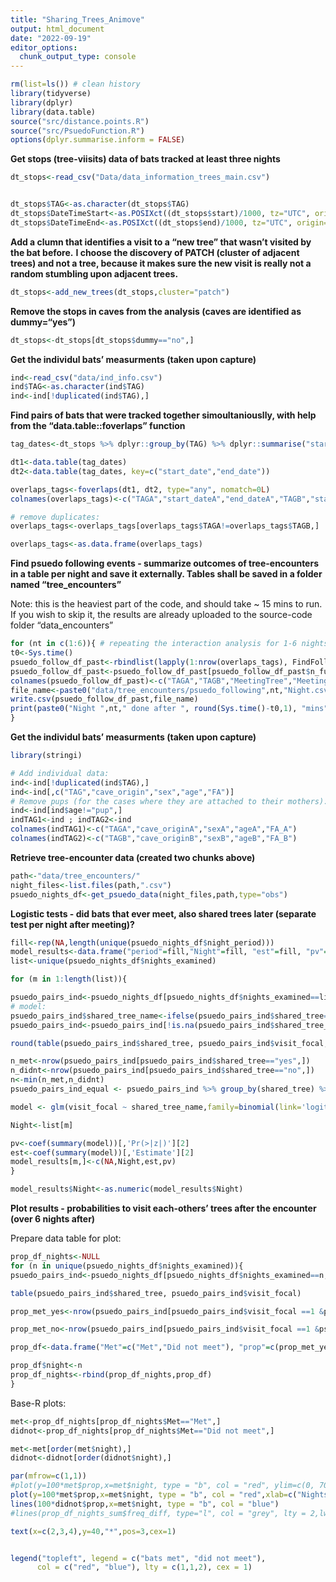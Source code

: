 ---
title: "Sharing_Trees_Animove"
output: html_document
date: "2022-09-19"
editor_options: 
  chunk_output_type: console
---

```{r cars}
rm(list=ls()) # clean history 
library(tidyverse)
library(dplyr)
library(data.table)
source("src/distance.points.R")
source("src/PsuedoFunction.R")
options(dplyr.summarise.inform = FALSE)
```

**Get stops (tree-viisits) data of bats tracked at least three nights**
```{r pressure, echo=FALSE}
dt_stops<-read_csv("Data/data_information_trees_main.csv")


dt_stops$TAG<-as.character(dt_stops$TAG)
dt_stops$DateTimeStart<-as.POSIXct((dt_stops$start)/1000, tz="UTC", origin="1970-01-01")
dt_stops$DateTimeEnd<-as.POSIXct((dt_stops$end)/1000, tz="UTC", origin="1970-01-01")
```

**Add a clumn that identifies a visit to a "new tree" that wasn't visited by the bat before.**
**I choose the discovery of PATCH (cluster of adjacent trees) and not a tree, because it makes sure the new visit is really not a random stumbling upon adjacent trees.**

```{r}
dt_stops<-add_new_trees(dt_stops,cluster="patch")
```

**Remove the stops in caves from the analysis (caves are identified as dummy="yes")** 
```{r}
dt_stops<-dt_stops[dt_stops$dummy=="no",]

```

**Get the individul bats' measurments (taken upon capture)**
```{r}
ind<-read_csv("data/ind_info.csv")
ind$TAG<-as.character(ind$TAG)
ind<-ind[!duplicated(ind$TAG),]
```


**Find pairs of bats that were tracked together simoultaniouslly, with help from the "data.table::foverlaps" function** 
```{r}
tag_dates<-dt_stops %>% dplyr::group_by(TAG) %>% dplyr::summarise("start_date"=min(date_global), "end_date"=max(date_global))

dt1<-data.table(tag_dates)
dt2<-data.table(tag_dates, key=c("start_date","end_date"))

overlaps_tags<-foverlaps(dt1, dt2, type="any", nomatch=0L)
colnames(overlaps_tags)<-c("TAGA","start_dateA","end_dateA","TAGB","start_dateB","end_staeB")

# remove duplicates:
overlaps_tags<-overlaps_tags[overlaps_tags$TAGA!=overlaps_tags$TAGB,]

overlaps_tags<-as.data.frame(overlaps_tags)
```

**Find psuedo following events - summarize outcomes of tree-encounters in a table per night and save it externally. 
Tables shall be saved in a folder named "tree_encounters"**

Note: this is the heaviest part of the code, and should take ~ 15 mins to run. If you wish to skip it, the results are already uploaded to the source-code folder "data\tree_encounters"
```{r}
for (nt in c(1:6)){ # repeating the interaction analysis for 1-6 nights after the bats met. 
t0<-Sys.time()
psuedo_follow_df_past<-rbindlist(lapply(1:nrow(overlaps_tags), FindFollowPast, overlaps_tags, dt_stops,n_nights=nt,tree_type="pred"))
psuedo_follow_df_past<-psuedo_follow_df_past[psuedo_follow_df_past$n_future_trees_A>0,]
colnames(psuedo_follow_df_past)<-c("TAGA","TAGB","MeetingTree","MeetingDate","prop_A_vis_B","prop_A_first","n_shared_trees","n_shared_new_trees","A_future_trees","min_nights","A_future_species")
file_name<-paste0("data/tree_encounters/psuedo_following",nt,"Night.csv")
write.csv(psuedo_follow_df_past,file_name)
print(paste0("Night ",nt," done after ", round(Sys.time()-t0,1), "mins"))
}

```


**Get the individul bats' measurments (taken upon capture)**
```{r}
library(stringi)   

# Add individual data:
ind<-ind[!duplicated(ind$TAG),]
ind<-ind[,c("TAG","cave_origin","sex","age","FA")]
# Remove pups (for the cases where they are attached to their mothers):
ind<-ind[ind$age!="pup",]
indTAG1<-ind ; indTAG2<-ind
colnames(indTAG1)<-c("TAGA","cave_originA","sexA","ageA","FA_A")
colnames(indTAG2)<-c("TAGB","cave_originB","sexB","ageB","FA_B")
```

**Retrieve tree-encounter data (created two chunks above)**
```{r}

path<-"data/tree_encounters/"
night_files<-list.files(path,".csv")
psuedo_nights_df<-get_psuedo_data(night_files,path,type="obs")

```


**Logistic tests - did bats that ever meet, also shared trees later (separate test per night after meeting)?**
```{r}

fill<-rep(NA,length(unique(psuedo_nights_df$night_period)))
model_results<-data.frame("period"=fill,"Night"=fill, "est"=fill, "pv"=fill)
list<-unique(psuedo_nights_df$nights_examined)

for (m in 1:length(list)){

psuedo_pairs_ind<-psuedo_nights_df[psuedo_nights_df$nights_examined==list[m],]
# model:
psuedo_pairs_ind$shared_tree_name<-ifelse(psuedo_pairs_ind$shared_tree=="yes","Met","Did not meet")
psuedo_pairs_ind<-psuedo_pairs_ind[!is.na(psuedo_pairs_ind$shared_tree_name),]

round(table(psuedo_pairs_ind$shared_tree, psuedo_pairs_ind$visit_focal, useNA = "always")/nrow(psuedo_pairs_ind),digits=2)

n_met<-nrow(psuedo_pairs_ind[psuedo_pairs_ind$shared_tree=="yes",])
n_didnt<-nrow(psuedo_pairs_ind[psuedo_pairs_ind$shared_tree=="no",])
n<-min(n_met,n_didnt)
psuedo_pairs_ind_equal <- psuedo_pairs_ind %>% group_by(shared_tree) %>% slice_sample(n=n)

model <- glm(visit_focal ~ shared_tree_name,family=binomial(link='logit'),data=psuedo_pairs_ind_equal)

Night<-list[m]

pv<-coef(summary(model))[,'Pr(>|z|)'][2]
est<-coef(summary(model))[,'Estimate'][2]
model_results[m,]<-c(NA,Night,est,pv)
}

model_results$Night<-as.numeric(model_results$Night)
```

**Plot results - probabilities to visit each-others' trees after the encounter (over 6 nights after)**

Prepare data table for plot:
```{r}
prop_df_nights<-NULL
for (n in unique(psuedo_nights_df$nights_examined)){
psuedo_pairs_ind<-psuedo_nights_df[psuedo_nights_df$nights_examined==n,]

table(psuedo_pairs_ind$shared_tree, psuedo_pairs_ind$visit_focal)

prop_met_yes<-nrow(psuedo_pairs_ind[psuedo_pairs_ind$visit_focal ==1 &psuedo_pairs_ind$shared_tree=="yes",])/nrow(psuedo_pairs_ind[psuedo_pairs_ind$shared_tree=="yes",])

prop_met_no<-nrow(psuedo_pairs_ind[psuedo_pairs_ind$visit_focal ==1 &psuedo_pairs_ind$shared_tree=="no",])/nrow(psuedo_pairs_ind[psuedo_pairs_ind$shared_tree=="no",])

prop_df<-data.frame("Met"=c("Met","Did not meet"), "prop"=c(prop_met_yes,prop_met_no))

prop_df$night<-n
prop_df_nights<-rbind(prop_df_nights,prop_df)
}


```

Base-R plots:
```{r}
met<-prop_df_nights[prop_df_nights$Met=="Met",]
didnot<-prop_df_nights[prop_df_nights$Met=="Did not meet",]

met<-met[order(met$night),]
didnot<-didnot[order(didnot$night),]

par(mfrow=c(1,1))
#plot(y=100*met$prop,x=met$night, type = "b", col = "red", ylim=c(0, 70),xlab=c("Nights"), ylab=c("prob to visit other bats' trees (%)"))
plot(y=100*met$prop,x=met$night, type = "b", col = "red",xlab=c("Nights"),ylim=c(0, 50),xlim=c(1, 6), ylab=c("Liklihood to visit other bats' trees (%)"))
lines(100*didnot$prop,x=met$night, type = "b", col = "blue")
#lines(prop_df_nights_sum$freq_diff, type="l", col = "grey", lty = 2,lwd = 2)

text(x=c(2,3,4),y=40,"*",pos=3,cex=1)


legend("topleft", legend = c("bats met", "did not meet"),
      col = c("red", "blue"), lty = c(1,1,2), cex = 1)
```

 